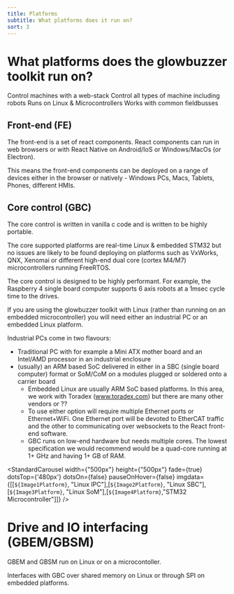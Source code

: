 ```yaml
---
title: Platforms
subtitle: What platforms does it run on?
sort: 3
---
```


# What platforms does the glowbuzzer toolkit run on?

<Tldr>
    <TldrItem>Control machines with a web-stack</TldrItem>
    <TldrItem>Control all types of machine including robots</TldrItem>
    <TldrItem>Runs on Linux & Microcontrollers</TldrItem>
    <TldrItem>Works with common fieldbusses</TldrItem>
</Tldr>


## Front-end (FE)

The front-end is a set of react components. React components can run in web browsers or with React Native on Android/IoS or Windows/MacOs (or Electron).

This means the front-end components can be deployed on a range of devices either in the browser or natively - Windows PCs, Macs, Tablets, Phones, different HMIs.

## Core control (GBC)
The core control is written in vanilla c code and is written to be highly portable.

The core supported platforms are real-time Linux & embedded STM32 but no issues are likely to be found deploying on platforms such as VxWorks, QNX, Xenomai or different high-end dual core (cortex M4/M7) microcontrollers running FreeRTOS.

The core control is designed to be highly performant. For example, the Raspberry 4 single board computer supports 6 axis robots at a 1msec cycle time to the drives.

If you are using the glowbuzzer toolkit with Linux (rather than running on an embedded microcontroller) you will need either an industrial PC or an embedded Linux platform.

Industrial PCs come in two flavours:
* Traditional PC with for example a Mini ATX mother board and an Intel/AMD processor in an industrial enclosure
* (usually) an ARM based SoC delivered in either in a SBC (single board computer) format or SoM/CoM on a modules plugged or soldered onto a carrier board
  * Embedded Linux are usually ARM SoC based platforms. In this area, we work with Toradex (www.toradex.com) but there are many other vendors or ??
  * To use either option will require multiple Ethernet ports or Ethernet+WiFi. One Ethernet port will be devoted to EtherCAT traffic and the other to communicating over websockets to the React front-end software.
  * GBC runs on low-end hardware but needs multiple cores. The lowest specification we would recommend would be a quad-core running at 1+ GHz and having 1+ GB of RAM.


<StandardCarousel width={"500px"} height={"500px"} fade={true} dotsTop={'480px'} dotsOn={false} pauseOnHover={false} imgdata={[[`${Image1Platform}`, "Linux IPC"],[`${Image2Platform}`, "Linux SBC"],[`${Image3Platform}`, "Linux SoM"],[`${Image4Platform}`,"STM32 Microcontroller"]]} />

# Drive and IO interfacing (GBEM/GBSM)

GBEM and GBSM run on Linux or on a microcontoller.

Interfaces with GBC over shared memory on Linux or through SPI on embedded platforms.

